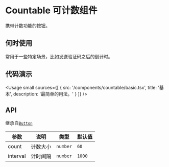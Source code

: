 
# Countable 可计数组件

携带计数功能的按钮。

## 何时使用

常用于一些特定场景，比如发送验证码之后的倒计时。

## 代码演示

<Usage
  small
  sources={[
    {
      src: '/components/countable/basic.tsx',
      title: '基本',
      description: '最简单的用法。'
    }
  ]}
/>

## API

继承自[`Button`](https://aisz.dev/components/button)

| 参数     | 说明     | 类型     | 默认值 |
| -------- | -------- | -------- | ------ |
| count    | 计数大小 | `number` | `60`   |
| interval | 计时间隔 | `number` | `1000` |
